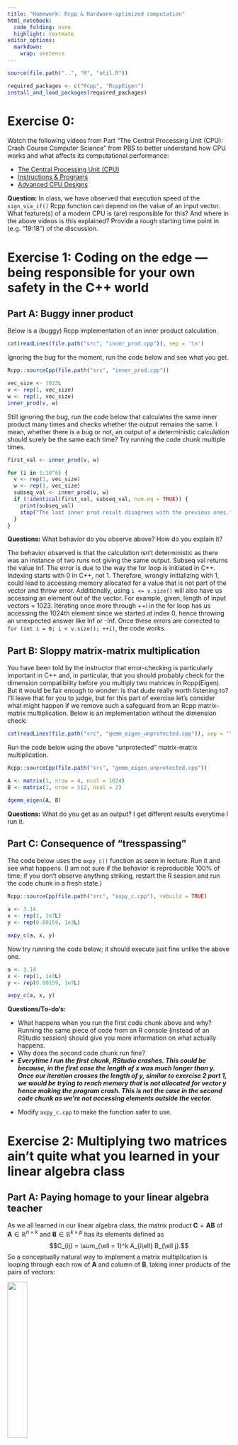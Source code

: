 ```yaml
---
title: "Homework: Rcpp & Hardware-optimized computation"
html_notebook:
  code_folding: none
  highlight: textmate
editor_options: 
  markdown: 
    wrap: sentence
---
```


```r
source(file.path("..", "R", "util.R"))

required_packages <- c("Rcpp", "RcppEigen")
install_and_load_packages(required_packages)
```

# Exercise 0:

Watch the following videos from Part "The Central Processing Unit (CPU): Crash Course Computer Science" from PBS to better understand how CPU works and what affects its computational performance:

-   [The Central Processing Unit (CPU)](https://youtu.be/FZGugFqdr60?si=Cth8Sw_Z_p7Jwqvg)
-   [Instructions & Programs](https://youtu.be/zltgXvg6r3k?si=1jRqi8x6rfiQ4Gri)
-   [Advanced CPU Designs](https://youtu.be/rtAlC5J1U40?si=VCicsBN-GGMVX4ty)

**Question:** In class, we have observed that execution speed of the `sign_via_if()` Rcpp function can depend on the value of an input vector.
What feature(s) of a modern CPU is (are) responsible for this?
And where in the above videos is this explained?
Provide a rough starting time point in (e.g. "19:18") of the discussion.

# Exercise 1: Coding on the edge — being responsible for your own safety in the C++ world

## Part A: Buggy inner product

Below is a (buggy) Rcpp implementation of an inner product calculation.

```r
cat(readLines(file.path("src", "inner_prod.cpp")), sep = '\n')
```

Ignoring the bug for the moment, run the code below and see what you get.

```r
Rcpp::sourceCpp(file.path("src", "inner_prod.cpp"))

vec_size <- 1023L
v <- rep(1, vec_size)
w <- rep(1, vec_size)
inner_prod(v, w)
```

Still ignoring the bug, run the code below that calculates the same inner product many times and checks whether the output remains the same.
I mean, whether there is a bug or not, an output of a deterministic calculation should surely be the same each time?
Try running the code chunk multiple times.

```r
first_val <- inner_prod(v, w)

for (i in 1:10^6) {
  v <- rep(1, vec_size)
  w <- rep(1, vec_size)
  subseq_val <- inner_prod(v, w)
  if (!identical(first_val, subseq_val, num.eq = TRUE)) {
    print(subseq_val)
    stop("The last inner prod result disagrees with the previous ones.")
  }
}
```

**Questions:** What behavior do you observe above?
How do you explain it?

The behavior observed is that the calculation isn't deterministic as there was an instance of two runs not giving the same output.
Subseq val returns the value Inf.
The error is due to the way the for loop is initiated in C++.
Indexing starts with 0 in C++, not 1.
Therefore, wrongly initializing with 1, could lead to accessing memory allocated for a value that is not part of the vector and throw error.
Additionally, using `i <= v.size()` will also have us accessing an element out of the vector.
For example, given, length of input vectors = 1023.
Iterating once more through ++i in the for loop has us accessing the 1024th element since we started at index 0, hence throwing an unexpected answer like Inf or -Inf.
Once these errors are corrected to `for (int i = 0; i < v.size(); ++i)`, the code works.

## Part B: Sloppy matrix-matrix multiplication

You have been told by the instructor that error-checking is particularly important in C++ and, in particular, that you should probably check for the dimension compatibility before you multiply two matrices in Rcpp(Eigen).
But it would be fair enough to wonder: is that dude really worth listening to?
I'll leave that for you to judge, but for this part of exercise let's consider what might happen if we remove such a safeguard from an Rcpp matrix-matrix multiplication.
Below is an implementation without the dimension check:

```r
cat(readLines(file.path("src", "gemm_eigen_unprotected.cpp")), sep = '\n')
```

Run the code below using the above "unprotected" matrix-matrix multiplication.

```r
Rcpp::sourceCpp(file.path("src", "gemm_eigen_unprotected.cpp"))

A <- matrix(1, nrow = 4, ncol = 1024)
B <- matrix(1, nrow = 512, ncol = 2)

dgemm_eigen(A, B)
```

**Questions:** What do you get as an output?
I get different results everytime I run it.

## Part C: Consequence of "tresspassing"

The code below uses the `axpy_c()` function as seen in lecture.
Run it and see what happens.
(I am not sure if the behavior is reproducible 100% of time; if you don't observe anything striking, restart the R session and run the code chunk in a fresh state.)

```r
Rcpp::sourceCpp(file.path("src", "axpy_c.cpp"), rebuild = TRUE)

a <- 3.14
x <- rep(1, 1e7L)
y <- rep(0.00159, 1e3L)

axpy_c(a, x, y)
```

Now try running the code below; it should execute just fine unlike the above one.

```r
a <- 3.14
x <- rep(1, 1e3L)
y <- rep(0.00159, 1e7L)

axpy_c(a, x, y)
```

**Questions/To-do's:**

-   What happens when you run the first code chunk above and why? Running the same piece of code from an R console (instead of an RStudio session) should give you more information on what actually happens.
-   Why does the second code chunk run fine?
-   ***Everytime I run the first chunk, RStudio crashes. This could be because, in the first case the length of x was much longer than y. Once our iteration crosses the length of y, similar to exercise 2 part 1, we would be trying to reach memory that is not allocated for vector y hence making the program crash. This is not the case in the second code chunk as we're not accessing elements outside the vector.***

```{=html}
<!-- -->
```
-   Modify `axpy_c.cpp` to make the function safer to use.

# Exercise 2: Multiplying two matrices ain't quite what you learned in your linear algebra class

## Part A: Paying homage to your linear algebra teacher

As we all learned in our linear algebra class, the matrix product $\boldsymbol{C} = \boldsymbol{A} \boldsymbol{B}$ of $\boldsymbol{A} \in \mathbb{R}^{n \times k}$ and $\boldsymbol{B} \in \mathbb{R}^{k \times p}$ has its elements defined as $$C_{ij} = \sum_{\ell = 1}^k A_{i\ell} B_{\ell j}.$$ So a conceptually natural way to implement a matrix multiplication is looping through each row of $\boldsymbol{A}$ and column of $\boldsymbol{B}$, taking inner products of the pairs of vectors:

![](figure/matrix_multi_via_row_col_dot.gif){width="30%"}

Implement a matrix-matrix multiplication based on this approach as `row_col_dot_matmat` using the starter code provided in the `matmat.cpp` file.
Then check that its output agrees with the base R matrix multiplication.

```r
Rcpp::sourceCpp(file.path("src", "matmat.cpp"))
```

```r
n_row_out <- 1024L
n_inner <- 2048L
n_col_out <- 512L
A <- matrix(rnorm(n_row_out * n_inner), nrow = n_row_out, ncol = n_inner)
B <- matrix(rnorm(n_inner * n_col_out), nrow = n_inner, ncol = n_col_out)
```

```r
identical(A%*%B,row_col_dot_matmat(A, B) )
identical(A%*%B,col_oriented_matmat(A, B) )
```

## Part B: Going one step beyond your linear algebra class

We now consider an alternative approach to matrix-matrix multiplications, noting that we can think of a matrix product $\boldsymbol{A} \cdot \boldsymbol{B}$ as each column of $\boldsymbol{B}$ multiplied by $\boldsymbol{A}$: $$\boldsymbol{A} \cdot \boldsymbol{B} = \big[ \, \boldsymbol{A} \boldsymbol{b}_1 \, | \, \ldots \, | \, \boldsymbol{A} \boldsymbol{b}_p \, \big].$$ Recalling from lecture that "column-oriented" matrix-vector multiplication is more efficient than "row-oriented" one for R matrices, implement `col_oriented_matmat` (in `matmat.cpp`) that loops through each column of $\boldsymbol{B}$ applying the column-oriented matrix-vector multiplication.
Then compare performances of `row_col_dot_matmat` and `col_oriented_matmat` (but only after you test your column-oriented implementation).
Which one is faster and why?

\# expression min median \`itr/sec\` mem_alloc \`gc/sec\` n_itr

\# \<bch:expr\> \<bch:tm\> \<bch:t\> \<dbl\> \<bch:byt\> \<dbl\> \<int\>

\# 1 A %\*% B 351ms 352ms 2.84 4MB 0 2

```r
bench::mark(row_col_dot_matmat(A, B))
# A tibble: 1 × 13
#   expression       min median `itr/sec` mem_alloc `gc/sec` n_itr
#   <bch:expr>     <bch> <bch:>     <dbl> <bch:byt>    <dbl> <int>
# 1 row_col_dot_m… 27.9s  27.9s    0.0358       4MB        0     1
# ℹ 6 more variables: n_gc <dbl>, total_time <bch:tm>,
#   result <list>, memory <list>, time <list>, gc <list>
bench::mark(col_oriented_matmat(A, B))
#  expression       min median `itr/sec` mem_alloc `gc/sec` n_itr
#   <bch:expr>     <bch> <bch:>     <dbl> <bch:byt>    <dbl> <int>
# 1 col_oriented_…   17s    17s    0.0589    8.04GB     6.01     1
# Check and benchmark

```

Also compare with performance of the matrix-matrix multiplication via `%*%` in R, which uses whatever the BLAS library your R was configured with.
(You can find out which BLAS library R is using via `sessionInfo()` or `extSoftVersion()`.)

Matrix products: defaultBLAS: /System/Library/Frameworks/Accelerate.framework/Versions/A/Frameworks/vecLib.framework/Versions/A/libBLAS.dylib

```r
# Fill in

bench::mark(A%*%B)
#   expression      min  median `itr/sec` mem_alloc `gc/sec` n_itr
#   <bch:expr> <bch:tm> <bch:t>     <dbl> <bch:byt>    <dbl> <int>
# 1 A %*% B       351ms   352ms      2.84       4MB        0     2
```

When benchmarking alternative implementations (or alternative algorithms, more generally), keep in mind that the relative performance depends significantly on the size of a test problem.
It is important, therefore, to benchmark your implementation/algorithm on problems of realistic size.
See the benchmark results of linear algebra libraries from [the Eigen development team](https://eigen.tuxfamily.org/index.php?title=Benchmark) and the results under "Gcbd benchmark" in [this github repository](https://github.com/andre-wojtowicz/blas-benchmarks), for example.

## Part C: Doing it the right way

Part A & B are meant to get you some practice writing Rcpp code and to illustrate how much an algorithm's performance depends on whether or not it respects an underlying representation of data.
Neither of the approaches we've discussed, however, is the most effective way to multiply two matrices on modern hardware.

Dedicated linear algebra libraries typically deploy *blocking*, dividing the matrices $\boldsymbol{A}$ and $\boldsymbol{B}$ into sub-matrices of appropriate size and carrying out multiplications block-wise.
This approach is designed to minimize the data motion between CPU and RAM by re-using the same pieces of data as much as possible once they travel all the way from RAM to L1 cache.
In practice, we of course shouldn't try to implement, let alone optimize, an operation ourselves when there already are efficient software libraries available.
(But, if you are interested in learning more about how the optimized matrix multiplication works, Sec 1.5.4. of Golub and Van Loan (2013) is a good place to start.
Also, I found nice lecture slides on this topic [here](https://cs.brown.edu/courses/cs033/lecture/18cacheX.pdf).)

### Rcpp, Eigen, and compiler options

With the interface provided by RcppEigen, the C++ linear algebra library [Eigen](https://eigen.tuxfamily.org/) is one obvious choice for dealing with computationally intensive numerical linear algebra tasks in R.
But the optimized C++ code provided by Eigen is *only one part of the equation*: in order to achieve the best performance, we have to provide appropriate instructions to the compilers on how to translate the C++ code into machine code specific to each hardware and operating system.
These instructions are given in terms of *compiler flags*.
I am far from an expert on compiler flags, so the rest of discussion is accurate only to the best of my knowledge — let me know if you find out any part of it to be inaccurate.

Rcpp by default applies the level 2 optimization via flag `-O2` when compiling your Rcpp code.
This flag is a shorthand for turning on a collection of more specific flags and generally leads to efficient machine code without any major drawbacks.
I've been told that the more aggressive level 3 optimization via `-O3` can sometimes hurt performance or even break things.
Which specific flags `-O2` activates to some extent depends on which (version of) compiler you are using.
Generally speaking, however, the level 2 optimization misses some of the important optimization opportunities for scientific computation, such as fused multiply-add (FMA) and AVX's 256-bit vectorized operation discussed in class.
SSE's 128-bit vectorization seems to be activated by `-O2` with Clang (the default compiler for macOS) as of version 12.0.0, but I am not sure how to confirm it and [their documentation is not particularly helpful](https://clang.llvm.org/docs/CommandGuide/clang.html#cmdoption-o0).
If you are on Linux and using GCC (GNU Compiler Collection), then you can run `gcc -O2 -Q --help=target` to find out which exact options are enabled by the `-O2` option.

In compiling Rcpp code, you can turn on and off these additional options by modifying the R version of a [Makefile](https://en.wikipedia.org/wiki/Make_(software)#Makefiles) called `Makevars` and `Makevars.win` for Unix and Windows respectively.
To specify the compiler options for a specific R package, you can place such an Makevars file under the `src/` directory.
To specify the global options that affect all Rcpp code compilations on your computer, you can edit the Makevars file at the location given by `tools::makevars_user()`, which is typically `~/.R/Makevars` in Unix.
For example, to turn on AVX(2) and FMA, you would add a line `CXXFLAGS += -mavx2 -mfma` in the Makevars file; to turn off SSE, you woud add `CXXFLAGS += -mno-sse`.
You can read more about the role of Makevars files [here](https://stackoverflow.com/questions/43597632/understanding-the-contents-of-the-makevars-file-in-r-macros-variables-r-ma).

**To-do's:** Using the `dgemm_eigen()` function from lecture, compare the performances of Eigen's and your custom matrix-matrix multiplication compiled under different optimization options.
Selectively turn on and off SSE, AVX2, and FMA to see how each option affects the performances.
(SSE should be turned on by `-O2` unless explicitly turned off, but if `-mno-sse` makes no performance difference, then try `-msse` or `-msse4`.) Finally, turn on both AVX2 and FMA and check the resulting performances.
Report what you find.

Next, implement an RcppEigen function `dgemv_eigen()` that computes the matrix-vector product $A v$ given the input matrix $A$ and vector $v$ of compatible sizes.
Then, using the same matrix $A$ as an input to `dgemv_eigen()`, repeat the above experiment of turning on and off the optimization flags.
Contrast the results on the matrix-vector operation with those on the matrix-matrix operation using RcppEigen.
Explain why these hardware optimization options may have the different degrees of impacts on performance.

Run the above experiment both on your own computer and on a JHPCE node.
In case you have a Mac computer with Apple silicon, then the experiment won't work on your computer, so just use JHPCE.
In addition to the results, report the CPU model on the JHPCE node you ran the experiment on; you can check this via the `lscpu` command.
The few really old nodes on JHPCE do not support AVX and FMA, so switch to another node in case you get assigned to those nodes.
You can check supports for AVX and FMA from the output of `lscpu`; try `lscpu | grep avx` and `lscpu | grep fma`.

```r
# Import `dgemm_eigen()` from lecture
Rcpp::sourceCpp(file.path("..", "lecture", "src", "gemm_eigen.cpp"))
```

```r
# Benchmark
dgemm_eigen(A, B)
```

# Exercise 3: Continuing development of `hiperglm` — optimizing its performance via RcppEigen

In the previous assignment, you improved the numerical stability of the `hiperglm` package by replacing the pseudo-inverse within Newton's method with the QR-based weighted least-square solver.
In this assignment, you will improve the computational speed by interfacing the package with RcppEigen.

Before you start this assignment, remember to first address all the feedback from the previous assignment and merge your previous work to the main branch.
Then create a new `rcpp-eigen` branch from there, check it out, and commit all your work for this assignment there.
Finally, open a pull request into your main branch after completing the assignment and request a review from the TA.

1.  Use `usethis::use_rcpp_eigen()` to set up the use of Rcpp(Eigen) within the package.<br> *Remark:* Within an R package, Rcpp code needs to be placed in `.cpp` files under the `src/` directory. After you've written Rcpp functions, you need run `Rcpp::compileAttributes()` to make those functions available to the rest of the package. See the ["Using Rcpp in a package"](https://adv-r.hadley.nz/rcpp.html#rcpp-package) section in *Advanced R* and references therein if you want to learn more.
2.  Replace base R's QR functions with RcppEigen's and test that their outputs agree. Don't forget to run `Rcpp::compileAttributes()` after writing Rcpp functions. Below you find tips on how to use Rcpp(Eigen) which, combined with the lecture materials, should be sufficient for completing this step:
    -   Calling the constructor function `Eigen::HouseholderQR<Eigen::MatrixXd> qr(A);` computes the QR decomposition of a given `A` of type `Eigen::MatrixXd` and assigns it to the variable `qr`. In other words, this is a shorthand for initializing the variable `qr` by first calling `Eigen::HouseholderQR<Eigen::MatrixXd> qr(A.rows(), A.cols());` and then actually computing and assigning to `qr` the output of QR decomposition by calling `qr.compute(A);`. You can then call `qr.solve(y);` to compute the least squares solution $\hat{\boldsymbol{\beta}} = \boldsymbol{R}^{-1} \boldsymbol{Q}^\intercal \boldsymbol{y}$.
    -   If you want to use `using ...;` within a package, you have to place these statements within a header file called `pkgname_types.h` under `src/` and include it in the `.cpp` files via `#include "pkgname_types.h"`. For example, the name of the header file should be `hiperglm_types.h` in our case.
    -   *Remark:* You can find more about Eigen's HouseholderQR class [here](https://eigen.tuxfamily.org/dox/classEigen_1_1HouseholderQR.html). Note that, as typical of many cutting-edge open-source technologies, their documentations are generally adequate but not particularly user-friendly. Some of the details might just require educated guesses and trial-and-errors. You can find useful examples in Dirk Eddelbuettel's [page on RcppEigen](https://dirk.eddelbuettel.com/code/rcpp.eigen.html). But then RcppEigen is just an Rcpp wrapper of Eigen, so you might just have to refer to Eigen's documentation for further details.
3.  Incorporate the least squares solver via Eigen's QR into the IWLS algorithm for finding MLE. Make it the default option and check that all the tests still pass when using the QR-based solver.
